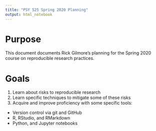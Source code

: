 ```yaml
---
title: "PSY 525 Spring 2020 Planning"
output: html_notebook
---
```


# Purpose

This document documents Rick Gilmore's planning for the Spring 2020 course on reproducible research practices.

# Goals

1. Learn about risks to reproducible research
2. Learn specific techniques to mitigate some of these risks
3. Acquire and improve proficiency with some specific tools:
  - Version control via git and GitHub
  - R, RStudio, and RMarkdown
  - Python, and Jupyter notebooks
